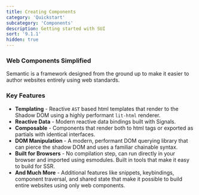 ```yaml
---
title: Creating Components
category: 'Quickstart'
subcategory: 'Components'
description: Getting started with SUI
sort: '9.1.1'
hidden: true
---
```



### Web Components Simplified
Semantic is a framework designed from the ground up to make it easier to author websites entirely using web standards.

### Key Features
* **Templating** - Reactive `AST` based html templates that render to the Shadow DOM using a highly performant `lit-html` renderer.
* **Reactive Data** - Modern reactive data bindings built with Signals.
* **Composable** - Components that render both to html tags or exported as partials with identical interfaces.
* **DOM Manipulation** - A modern, performant DOM querying library that can pierce the shadow DOM and uses a familiar chainable syntax.
* **Built for Browsers** - No compilation step, can run directly in your browser and imported using esmodules. Built in tools that make it easy to build for SSR.
* **And Much More** - Additional features like snippets, keybindings, component traversal, and shared state that make it possible to build entire websites using only web components.



